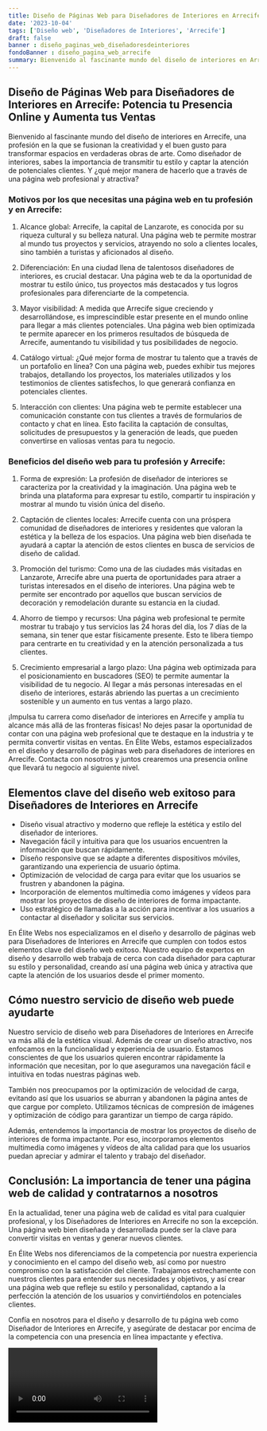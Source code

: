 ```yaml
---
title: Diseño de Páginas Web para Diseñadores de Interiores en Arrecife
date: '2023-10-04'
tags: ['Diseño web', 'Diseñadores de Interiores', 'Arrecife']
draft: false
banner : diseño_paginas_web_diseñadoresdeinteriores
fondoBanner : diseño_pagina_web_arrecife
summary: Bienvenido al fascinante mundo del diseño de interiores en Arrecife, una profesión en la que se fusionan la creatividad y el buen gusto para transformar espacios en verdaderas obras de arte. Como diseñador de interiores, sabes la importancia de transmitir tu estilo y captar la atención de potenciales clientes. Y ¿qué mejor manera de hacerlo que a través de una página web profesional y atractiva?
---
```


## Diseño de Páginas Web para Diseñadores de Interiores en Arrecife: Potencia tu Presencia Online y Aumenta tus Ventas

Bienvenido al fascinante mundo del diseño de interiores en Arrecife, una profesión en la que se fusionan la creatividad y el buen gusto para transformar espacios en verdaderas obras de arte. Como diseñador de interiores, sabes la importancia de transmitir tu estilo y captar la atención de potenciales clientes. Y ¿qué mejor manera de hacerlo que a través de una página web profesional y atractiva?

### Motivos por los que necesitas una página web en tu profesión y en Arrecife:

1. Alcance global: Arrecife, la capital de Lanzarote, es conocida por su riqueza cultural y su belleza natural. Una página web te permite mostrar al mundo tus proyectos y servicios, atrayendo no solo a clientes locales, sino también a turistas y aficionados al diseño.

2. Diferenciación: En una ciudad llena de talentosos diseñadores de interiores, es crucial destacar. Una página web te da la oportunidad de mostrar tu estilo único, tus proyectos más destacados y tus logros profesionales para diferenciarte de la competencia.

3. Mayor visibilidad: A medida que Arrecife sigue creciendo y desarrollándose, es imprescindible estar presente en el mundo online para llegar a más clientes potenciales. Una página web bien optimizada te permite aparecer en los primeros resultados de búsqueda de Arrecife, aumentando tu visibilidad y tus posibilidades de negocio.

4. Catálogo virtual: ¿Qué mejor forma de mostrar tu talento que a través de un portafolio en línea? Con una página web, puedes exhibir tus mejores trabajos, detallando los proyectos, los materiales utilizados y los testimonios de clientes satisfechos, lo que generará confianza en potenciales clientes.

5. Interacción con clientes: Una página web te permite establecer una comunicación constante con tus clientes a través de formularios de contacto y chat en línea. Esto facilita la captación de consultas, solicitudes de presupuestos y la generación de leads, que pueden convertirse en valiosas ventas para tu negocio.

### Beneficios del diseño web para tu profesión y Arrecife:

1. Forma de expresión: La profesión de diseñador de interiores se caracteriza por la creatividad y la imaginación. Una página web te brinda una plataforma para expresar tu estilo, compartir tu inspiración y mostrar al mundo tu visión única del diseño.

2. Captación de clientes locales: Arrecife cuenta con una próspera comunidad de diseñadores de interiores y residentes que valoran la estética y la belleza de los espacios. Una página web bien diseñada te ayudará a captar la atención de estos clientes en busca de servicios de diseño de calidad.

3. Promoción del turismo: Como una de las ciudades más visitadas en Lanzarote, Arrecife abre una puerta de oportunidades para atraer a turistas interesados en el diseño de interiores. Una página web te permite ser encontrado por aquellos que buscan servicios de decoración y remodelación durante su estancia en la ciudad.

4. Ahorro de tiempo y recursos: Una página web profesional te permite mostrar tu trabajo y tus servicios las 24 horas del día, los 7 días de la semana, sin tener que estar físicamente presente. Esto te libera tiempo para centrarte en tu creatividad y en la atención personalizada a tus clientes.

5. Crecimiento empresarial a largo plazo: Una página web optimizada para el posicionamiento en buscadores (SEO) te permite aumentar la visibilidad de tu negocio. Al llegar a más personas interesadas en el diseño de interiores, estarás abriendo las puertas a un crecimiento sostenible y un aumento en tus ventas a largo plazo.

¡Impulsa tu carrera como diseñador de interiores en Arrecife y amplía tu alcance más allá de las fronteras físicas! No dejes pasar la oportunidad de contar con una página web profesional que te destaque en la industria y te permita convertir visitas en ventas. En Élite Webs, estamos especializados en el diseño y desarrollo de páginas web para diseñadores de interiores en Arrecife. Contacta con nosotros y juntos crearemos una presencia online que llevará tu negocio al siguiente nivel.

<GifSeo />

<Cta />

## Elementos clave del diseño web exitoso para Diseñadores de Interiores en Arrecife

- Diseño visual atractivo y moderno que refleje la estética y estilo del diseñador de interiores.
- Navegación fácil y intuitiva para que los usuarios encuentren la información que buscan rápidamente.
- Diseño responsive que se adapte a diferentes dispositivos móviles, garantizando una experiencia de usuario óptima.
- Optimización de velocidad de carga para evitar que los usuarios se frustren y abandonen la página.
- Incorporación de elementos multimedia como imágenes y vídeos para mostrar los proyectos de diseño de interiores de forma impactante.
- Uso estratégico de llamadas a la acción para incentivar a los usuarios a contactar al diseñador y solicitar sus servicios.

En Élite Webs nos especializamos en el diseño y desarrollo de páginas web para Diseñadores de Interiores en Arrecife que cumplen con todos estos elementos clave del diseño web exitoso. Nuestro equipo de expertos en diseño y desarrollo web trabaja de cerca con cada diseñador para capturar su estilo y personalidad, creando así una página web única y atractiva que capte la atención de los usuarios desde el primer momento.

## Cómo nuestro servicio de diseño web puede ayudarte

Nuestro servicio de diseño web para Diseñadores de Interiores en Arrecife va más allá de la estética visual. Además de crear un diseño atractivo, nos enfocamos en la funcionalidad y experiencia de usuario. Estamos conscientes de que los usuarios quieren encontrar rápidamente la información que necesitan, por lo que aseguramos una navegación fácil e intuitiva en todas nuestras páginas web.

También nos preocupamos por la optimización de velocidad de carga, evitando así que los usuarios se aburran y abandonen la página antes de que cargue por completo. Utilizamos técnicas de compresión de imágenes y optimización de código para garantizar un tiempo de carga rápido.

Además, entendemos la importancia de mostrar los proyectos de diseño de interiores de forma impactante. Por eso, incorporamos elementos multimedia como imágenes y vídeos de alta calidad para que los usuarios puedan apreciar y admirar el talento y trabajo del diseñador.

## Conclusión: La importancia de tener una página web de calidad y contratarnos a nosotros

En la actualidad, tener una página web de calidad es vital para cualquier profesional, y los Diseñadores de Interiores en Arrecife no son la excepción. Una página web bien diseñada y desarrollada puede ser la clave para convertir visitas en ventas y generar nuevos clientes.

En Élite Webs nos diferenciamos de la competencia por nuestra experiencia y conocimiento en el campo del diseño web, así como por nuestro compromiso con la satisfacción del cliente. Trabajamos estrechamente con nuestros clientes para entender sus necesidades y objetivos, y así crear una página web que refleje su estilo y personalidad, captando a la perfección la atención de los usuarios y convirtiéndolos en potenciales clientes.

Confía en nosotros para el diseño y desarrollo de tu página web como Diseñador de Interiores en Arrecife, y asegúrate de destacar por encima de la competencia con una presencia en línea impactante y efectiva.

<Video />

<CtaBot job='Diseñadores de Interiores' city='Arrecife'/>

<Gmaps query='Arrecife+españa+maps' />